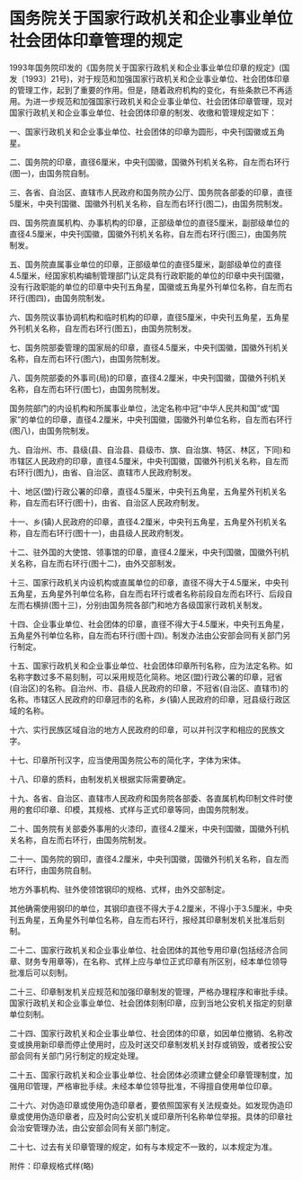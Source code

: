 # 国务院关于国家行政机关和企业事业单位社会团体印章管理的规定

  

1993年国务院印发的《国务院关于国家行政机关和企业事业单位印章的规定》(国发〔1993〕21号)，对于规范和加强国家行政机关和企业事业单位、社会团体印章的管理工作，起到了重要的作用。但是，随着政府机构的变化，有些条款已不再适用。为进一步规范和加强国家行政机关和企业事业单位、社会团体印章管理，现对国家行政机关和企业事业单位、社会团体印章的制发、收缴和管理规定如下：

一、国家行政机关和企业事业单位、社会团体的印章为圆形，中央刊国徽或五角星。

二、国务院的印章，直径6厘米，中央刊国徽，国徽外刊机关名称，自左而右环行(图一)，由国务院自制。

三、各省、自治区、直辖市人民政府和国务院办公厅、国务院各部委的印章，直径5厘米，中央刊国徽、国徽外刊机关名称，自左而右环行(图二)，由国务院制发。

四、国务院直属机构、办事机构的印章，正部级单位的直径5厘米，副部级单位的直径4.5厘米，中央刊国徽，国徽外刊机关名称，自左而右环行(图三)，由国务院制发。

五、国务院直属事业单位的印章，正部级单位的直径5厘米，副部级单位的直径4.5厘米，经国家机构编制管理部门认定具有行政职能的单位的印章中央刊国徽，没有行政职能的单位的印章中央刊五角星，国徽或五角星外刊单位名称，自左而右环行(图四)，由国务院制发。

六、国务院议事协调机构和临时机构的印章，直径5厘米，中央刊五角星，五角星外刊机关名称，自左而右环行(图五)，由国务院制发。

七、国务院部委管理的国家局的印章，直径4.5厘米，中央刊国徽，国徽外刊机关名称，自左而右环行(图六)，由国务院制发。

八、国务院部委的外事司(局)的印章，直径4.2厘米，中央刊国徽，国徽外刊机关名称，自左而右环行(图七)，由国务院制发。

国务院部门的内设机构和所属事业单位，法定名称中冠“中华人民共和国”或“国家”的单位的印章，直径4.2厘米，中央刊国徽，国徽外刊单位名称，自左而右环行(图八)，由国务院制发。

九、自治州、市、县级(县、自治县、县级市、旗、自治旗、特区、林区，下同)和市辖区人民政府的印章，直径4.5厘米，中央刊国徽，国徽外刊机关名称，自左而右环行(图九)，由省、自治区、直辖市人民政府制发。

十、地区(盟)行政公署的印章，直径4.5厘米，中央刊五角星，五角星外刊机关名称，自左而右环行(图十)，由省、自治区人民政府制发。

十一、乡(镇)人民政府的印章，直径4.2厘米，中央刊五角星，五角星外刊机关名称，自左而右环行(图十一)，由县级人民政府制发。

十二、驻外国的大使馆、领事馆的印章，直径4.2厘米，中央刊国徽，国徽外刊机关名称，自左而右环行(图十二)，由外交部制发。

十三、国家行政机关内设机构或直属单位的印章，直径不得大于4.5厘米，中央刊五角星，五角星外刊单位名称，自左而右环行或者名称前段自左而右环行、后段自左而右横排(图十三)，分别由国务院各部门和地方各级国家行政机关制发。

十四、企业事业单位、社会团体的印章，直径不得大于4.5厘米，中央刊五角星，五角星外刊单位名称，自左而右环行(图十四)。制发办法由公安部会同有关部门另行制定。

十五、国家行政机关和企业事业单位、社会团体印章所刊名称，应为法定名称。如名称字数过多不易刻制，可以采用规范化简称。地区(盟)行政公署的印章，冠省(自治区)的名称。自治州、市、县级人民政府的印章，不冠省(自治区、直辖市)的名称。市辖区人民政府的印章冠市的名称，乡(镇)人民政府的印章，冠县级行政区域的名称。

十六、实行民族区域自治的地方人民政府的印章，可以并刊汉字和相应的民族文字。

十七、印章所刊汉字，应当使用国务院公布的简化字，字体为宋体。

十八、印章的质料，由制发机关根据实际需要确定。

十九、各省、自治区、直辖市人民政府和国务院各部委、各直属机构印制文件时使用的套印印章、印模，其规格、式样与正式印章等同，由国务院制发。

二十、国务院有关部委外事用的火漆印，直径4.2厘米，中央刊国徽，国徽外刊机关名称，自左而右环行，由国务院制发。

二十一、国务院的钢印，直径4.2厘米，中央刊国徽，国徽外刊机关名称，自左而右环行，由国务院自制。

地方外事机构、驻外使领馆钢印的规格、式样，由外交部制定。

其他确需使用钢印的单位，其钢印直径不得大于4.2厘米，不得小于3.5厘米，中央刊五角星，五角星外刊单位名称，自左而右环行，报经其印章制发机关批准后刻制。

二十二、国家行政机关和企业事业单位、社会团体的其他专用印章(包括经济合同章、财务专用章等)，在名称、式样上应与单位正式印章有所区别，经本单位领导批准后可以刻制。

二十三、印章制发机关应规范和加强印章制发的管理，严格办理程序和审批手续。国家行政机关和企业事业单位、社会团体刻制印章，应到当地公安机关指定的刻章单位刻制。

二十四、国家行政机关和企业事业单位、社会团体的印章，如因单位撤销、名称改变或换用新印章而停止使用时，应及时送交印章制发机关封存或销毁，或者按公安部会同有关部门另行制定的规定处理。

二十五、国家行政机关和企业事业单位、社会团体必须建立健全印章管理制度，加强用印管理，严格审批手续。未经本单位领导批准，不得擅自使用单位印章。

二十六、对伪造印章或使用伪造印章者，要依照国家有关法规查处。如发现伪造印章或使用伪造印章者，应及时向公安机关或印章所刊名称单位举报。具体的印章社会治安管理办法，由公安部会同有关部门制定。

二十七、过去有关印章管理的规定，如有与本规定不一致的，以本规定为准。

附件：印章规格式样(略)